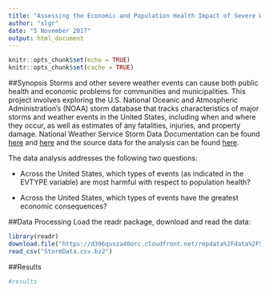 ---
title: "Assessing the Economic and Population Health Impact of Severe Weather Events using U.S. NOAA 1950-2011 Data"
author: "slgr"
date: "5 November 2017"
output: html_document
---

```{r setup, include=FALSE}
knitr::opts_chunk$set(echo = TRUE)
knitr::opts_chunk$set(cache = TRUE)
```

##Synopsis 
Storms and other severe weather events can cause both public health and economic problems for communities and municipalities. This project involves exploring the U.S. National Oceanic and Atmospheric Administration's (NOAA) storm database that tracks characteristics of major storms and weather events in the United States, including when and where they occur, as well as estimates of any fatalities, injuries, and property damage. National Weather Service Storm Data Documentation can be found 
[here](https://d396qusza40orc.cloudfront.net/repdata%2Fpeer2_doc%2Fpd01016005curr.pdf) and
[here](https://d396qusza40orc.cloudfront.net/repdata%2Fpeer2_doc%2FNCDC%20Storm%20Events-FAQ%20Page.pdf) and 
the source data for the analysis can be found
[here](https://d396qusza40orc.cloudfront.net/repdata%2Fdata%2FStormData.csv.bz2).

The data analysis addresses the following two questions:

* Across the United States, which types of events (as indicated in the EVTYPE variable) are most harmful with respect to population health?

* Across the United States, which types of events have the greatest economic consequences?

##Data Processing
Load the readr package, download and read the data:
```{r}
library(readr)
download.file("https://d396qusza40orc.cloudfront.net/repdata%2Fdata%2FStormData.csv.bz2", "StormData.csv.bz2")
read_csv("StormData.csv.bz2")
```
##Results
```{r}
#results
```
